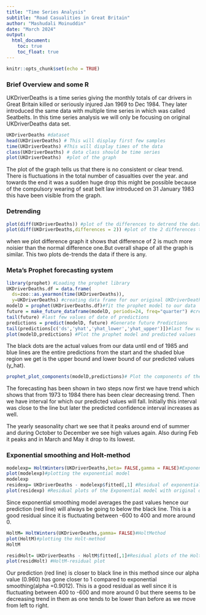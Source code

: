 ---
title: "Time Series Analysis"
subtitle: "Road Casualities in Great Britain"
author: "Mashudali Moinuddin"
date: "March 2024"
output:
  html_document:
    toc: true
    toc_float: true
---
```{r setup, include=FALSE}
knitr::opts_chunk$set(echo = TRUE)
```
### Brief Overview and some R
UKDriverDeaths is a time series giving the monthly totals of car drivers in Great Britain killed or seriously injured Jan 1969 to Dec 1984. They later introduced the same data with multiple time series in which was called Seatbelts. In this time series analysis we will only be focusing on original UKDriverDeaths data set.
```{r}
UKDriverDeaths #dataset
head(UKDriverDeaths) # This will display first few samples
time(UKDriverDeaths) #This will display times of the data
class(UKDriverDeaths) # data class should be time series
plot(UKDriverDeaths)  #plot of the graph
```

The plot of the graph tells us that there is no consistent or clear trend. There is fluctuations in the total number of casualties over the year. and towards the end it was a sudden huge drop this might be possible because of the compulsory wearing of seat belt law introduced on 31 January 1983 this have been visible from the graph.

### Detrending
```{r}
plot(diff(UKDriverDeaths)) #plot of the differences to detrend the data if there is any
plot(diff(UKDriverDeaths,differences = 2)) #plot of the 2 differences to detrend the data if there is any
```
when we plot difference graph it shows that difference of 2 is much more noisier than the normal difference one.But overall shape of all the graph is similar. This two plots de-trends the data if there is any.

### Meta's Prophet forecasting system
```{r}
library(prophet) #Loading the prophet library
UKDriverDeaths.df = data.frame(
  ds=zoo::as.yearmon(time(UKDriverDeaths)), 
  y=UKDriverDeaths) #creating data frame for our original UKDriverDeaths data set which we will use to do prediction
modelD = prophet(UKDriverDeaths.df)#fit the prophet model to our data 
future = make_future_dataframe(modelD, periods=24, freq="quarter") #creating the future data frame for time steps of 24 and frequency of quarterly
tail(future) #last few values of date of predictions
predictions = predict(modelD, future) #Generate future Predictions 
tail(predictions[c('ds','yhat','yhat_lower','yhat_upper')])#last few values which will include prediction with the lower and upper limit
plot(modelD,predictions) #Plot the prophet model and predicted values
```

The black dots are the actual values from our data until end of 1985 and blue lines are the entire predictions from the start and the shaded blue region we get is the upper bound and lower bound of our predicted values (y_hat).



```{r}
prophet_plot_components(modelD,predictions)# Plot the components of the Prophet model separately such as yearly seasonality and trend.
```

The forecasting has been shown in  two steps now first we have trend which shows that from 1973 to 1984 there has been clear decreasing trend. Then we have interval for which our predicted values will fall. Initially this interval was close to the line but later the predicted confidence interval increases as well.

The yearly seasonality chart we see that it peaks around end of summer and during October to December we see high values again. Also during Feb it peaks and in March and May it drop to its lowest. 

### Exponential smoothing and Holt-method
```{r}
modelexp= HoltWinters(UKDriverDeaths,beta= FALSE,gamma = FALSE)#Exponential smoothing to the model
plot(modelexp)#plotting the exponential model
modelexp
residexp= UKDriverDeaths - modelexp$fitted[,1] #Residual of exponential  
plot(residexp) #Residual plots of the Exponential model with original data
```
Since exponential smoothing model averages the past values hence our prediction (red line) will always be going to below the black line.
This is a good residual since it is fluctuating between -600 to 400 and more around 0.

```{r}
HoltM= HoltWinters(UKDriverDeaths,gamma= FALSE)#HoltMethod
plot(HoltM)#plotting the Holt-method
HoltM

residHolt= UKDriverDeaths - HoltM$fitted[,1]#Residual plots of the Holt method model with original data
plot(residHolt) #HoltM-residual plot
```

Our prediction (red line) is closer to black line in this method since our alpha value (0.960) has gone closer to 1 compared to exponential smoothing(alpha =0.9012).
This is a good residual as well since it is fluctuating between 400 to -600 and more around 0 but there seems to be decreasing trend in them as one tends to be lower than before as we move from left to right.

